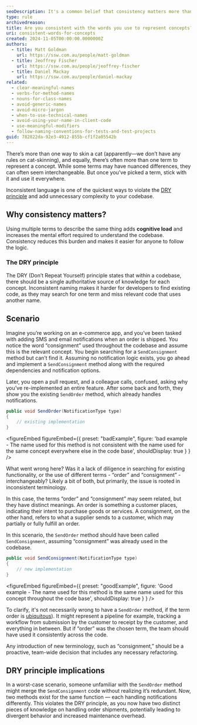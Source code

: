 ```yaml
---
seoDescription: It's a common belief that consistency matters more than anything else in your code, and this is especially true of the names you use to represent concepts.
type: rule
archivedreason:
title: Are you consistent with the words you use to represent concepts?
uri: consistent-words-for-concepts
created: 2024-11-05T00:00:00.0000000Z
authors:
  - title: Matt Goldman
    url: https://ssw.com.au/people/matt-goldman
  - title: Jeoffrey Fischer
    url: https://ssw.com.au/people/jeoffrey-fischer
  - title: Daniel Mackay
    url: https://ssw.com.au/people/daniel-mackay
related:
  - clear-meaningful-names
  - verbs-for-method-names
  - nouns-for-class-names
  - avoid-generic-names
  - avoid-micro-jargon
  - when-to-use-technical-names
  - avoid-using-your-name-in-client-code
  - use-meaningful-modifiers
  - follow-naming-conventions-for-tests-and-test-projects
guid: 782822da-92e3-4912-855b-cf1f2a05542b
---
```


There’s more than one way to skin a cat (apparently—we don’t have any rules on cat-skinning), and equally, there’s often more than one term to represent a concept. While some terms may have nuanced differences, they can often seem interchangeable. But once you’ve picked a term, stick with it and use it everywhere.

Inconsistent language is one of the quickest ways to violate the [DRY principle](/avoid-repetition) and add unnecessary complexity to your codebase.
## Why consistency matters?

Using multiple terms to describe the same thing adds **cognitive load** and increases the mental effort required to understand the codebase. Consistency reduces this burden and makes it easier for anyone to follow the logic.

### The DRY principle

The DRY (Don’t Repeat Yourself) principle states that within a codebase, there should be a single authoritative source of knowledge for each concept. Inconsistent naming makes it harder for developers to find existing code, as they may search for one term and miss relevant code that uses another name.

## Scenario

Imagine you’re working on an e-commerce app, and you’ve been tasked with adding SMS and email notifications when an order is shipped. You notice the word “consignment” used throughout the codebase and assume this is the relevant concept. You begin searching for a `SendConsignment` method but can’t find it. Assuming no notification logic exists, you go ahead and implement a `SendConsignment` method along with the required dependencies and notification options.

Later, you open a pull request, and a colleague calls, confused, asking why you’ve re-implemented an entire feature. After some back and forth, they show you the existing `SendOrder` method, which already handles notifications.

```csharp
public void SendOrder(NotificationType type)
{
    // existing implementation
}
```

<figureEmbed figureEmbed={{
  preset: "badExample",
  figure: 'bad example - The name used for this method is not consistent with the name used for the same concept everywhere else in the code base',
  shouldDisplay: true
} } />


What went wrong here? Was it a lack of diligence in searching for existing functionality, or the use of different terms - “order” and “consignment” - interchangeably? Likely a bit of both, but primarily, the issue is rooted in inconsistent terminology.

In this case, the terms “order” and “consignment” may seem related, but they have distinct meanings. An order is something a customer places, indicating their intent to purchase goods or services. A consignment, on the other hand, refers to what a supplier sends to a customer, which may partially or fully fulfill an order.

In this scenario, the `SendOrder` method should have been called `SendConsignment`, assuming “consignment” was already used in the codebase.

```csharp
public void SendConsignment(NotificationType type)
{
    // new implementation
}
```

<figureEmbed figureEmbed={{
  preset: "goodExample",
  figure: 'Good example - The name used for this method is the same name used for this concept throughout the code base',
  shouldDisplay: true
} } />


To clarify, it's not necessarily wrong to have a `SendOrder` method, if the term order is [ubiquitous](/ubiquitous-language)). It might represent a pipeline for example, tracking a workflow from submission by the customer to receipt by the customer, and everything in between. But if “order” was the chosen term, the team should have used it consistently across the code.

Any introduction of new terminology, such as “consignment,” should be a proactive, team-wide decision that includes any necessary refactoring.

## DRY principle implications

In a worst-case scenario, someone unfamiliar with the `SendOrder` method might merge the `SendConsignment` code without realizing it’s redundant. Now, two methods exist for the same function — each handling notifications differently. This violates the DRY principle, as you now have two distinct pieces of knowledge on handling order shipments, potentially leading to divergent behavior and increased maintenance overhead.